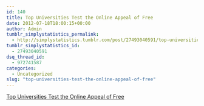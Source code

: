 ```yaml
---
id: 140
title: Top Universities Test the Online Appeal of Free
date: 2012-07-18T18:00:15+00:00
author: Admin
tumblr_simplystatistics_permalink:
  - http://simplystatistics.tumblr.com/post/27493040591/top-universities-test-the-online-appeal-of-free
tumblr_simplystatistics_id:
  - 27493040591
dsq_thread_id:
  - 972741587
categories:
  - Uncategorized
slug: "top-universities-test-the-online-appeal-of-free"
---
```

[Top Universities Test the Online Appeal of Free](http://www.nytimes.com/2012/07/18/education/top-universities-test-the-online-appeal-of-free.html?smid=tu-share)
